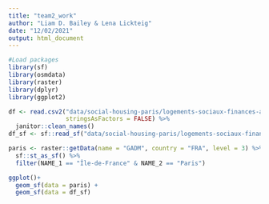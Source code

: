 ```yaml
---
title: "team2_work"
author: "Liam D. Bailey & Lena Lickteig"
date: "12/02/2021"
output: html_document
---
```


```r

#Load packages
library(sf)
library(osmdata)
library(raster)
library(dplyr)
library(ggplot2)

```

```r

df <- read.csv2("data/social-housing-paris/logements-sociaux-finances-a-paris.csv",
                stringsAsFactors = FALSE) %>% 
  janitor::clean_names()
df_sf <- sf::read_sf("data/social-housing-paris/logements-sociaux-finances-a-paris.geojson")

paris <- raster::getData(name = "GADM", country = "FRA", level = 3) %>% 
  sf::st_as_sf() %>% 
  filter(NAME_1 == "Île-de-France" & NAME_2 == "Paris")

ggplot()+
  geom_sf(data = paris) +
  geom_sf(data = df_sf)

```